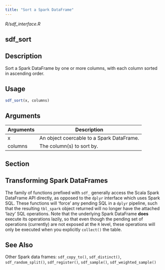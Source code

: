 ```yaml
---
title: "Sort a Spark DataFrame"
---
```


*R/sdf_interface.R*

## sdf_sort

## Description
Sort a Spark DataFrame by one or more columns, with each column sorted in ascending order. 


## Usage
```r
sdf_sort(x, columns) 
```

## Arguments
|Arguments|Description|
|---|---|
| x | An object coercable to a Spark DataFrame. |
| columns | The column(s) to sort by. |


## Section

## Transforming Spark DataFrames

The family of functions prefixed with `sdf_` generally access the Scala Spark DataFrame API directly, as opposed to the `dplyr` interface which uses Spark SQL. These functions will 'force' any pending SQL in a `dplyr` pipeline, such that the resulting `tbl_spark` object returned will no longer have the attached 'lazy' SQL operations. Note that the underlying Spark DataFrame **does** execute its operations lazily, so that even though the pending set of operations (currently) are not exposed at the `R` level, these operations will only be executed when you explicitly `collect()` the table. 




## See Also
Other Spark data frames:  `sdf_copy_to()`, `sdf_distinct()`, `sdf_random_split()`, `sdf_register()`, `sdf_sample()`, `sdf_weighted_sample()`

